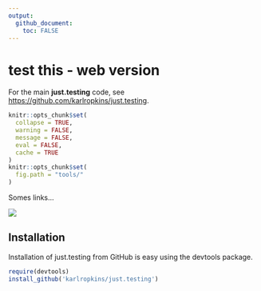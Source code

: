```yaml
---
output: 
  github_document: 
    toc: FALSE
---
```


<!-- Edit the README.Rmd only!!! The README.md is generated automatically from README.Rmd. -->

test this - web version
========================================================

For the main **just.testing** code, see <https://github.com/karlropkins/just.testing>.

```r
knitr::opts_chunk$set(
  collapse = TRUE,
  warning = FALSE,
  message = FALSE,
  eval = FALSE,
  cache = TRUE
)
knitr::opts_chunk$set(
  fig.path = "tools/"
)
```


Somes links...

![](http://cranlogs.r-pkg.org/badges/grand-total/just.testing)





## Installation

Installation of just.testing from GitHub is easy using the devtools
package.

```r
require(devtools)
install_github('karlropkins/just.testing')
```



